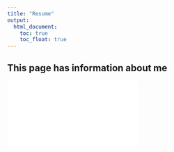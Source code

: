 ```yaml
---
title: "Resume"
output: 
  html_document:
    toc: true
    toc_float: true
---
```


## This page has information about me

![](Mengyuan_Chen-CV2024.pdf)

